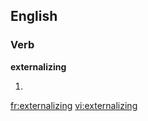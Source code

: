 
==English==

===Verb===
'''externalizing'''

# {{present participle of|[[externalize]]}}

[[fr:externalizing]]
[[vi:externalizing]]